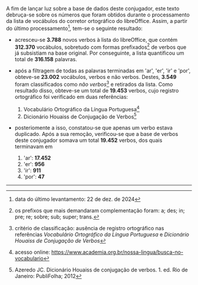 A fim de lançar luz sobre a base de dados deste conjugador, este texto debruça-se sobre
os números que foram obtidos durante o processamento da lista de vocábulos 
do corretor ortográfico do libreOffice. Assim, a partir do último processamento[^1],
tem-se o seguinte resultado:

* acresceu-se **3.788** novos verbos à lista 
do libreOffice, que contém **312.370** vocábulos, 
sobretudo com formas prefixados[^2] de verbos que já subsistiam na base original. Por conseguinte,
a lista quantificou um total de **316.158** palavras.

* após a filtragem de todas as palavras terminadas em 'ar', 'er', 'ir' e 'por', 
obteve-se **23.002** vocábulos, verbos e não verbos. Destes, **3.549** foram 
classificados como _não verbos_[^3] e retirados da lista. Como resultado disso,
obteve-se um total de **19.453** verbos,
cujo registro ortográfico foi verificado em duas referências:

  1. Vocabulário Ortográfico da Língua Portuguesa[^4]
  2. Dicionário Houaiss de Conjugação de Verbos[^5]

* posteriomente a isso, constatou-se que apenas um verbo estava duplicado. Após a sua
remoção, verificou-se que a base de verbos deste conjugador 
somava um total **19.452** verbos, dos quais terminavam em

  1. 'ar': **17.452**
  2. 'er': **956**
  3. 'ir': **911**
  4. 'por': **47**
  
---

[^1]: data do último levantamento: 22 de dez. de 2024
[^2]: os prefixos que mais demandaram complementação foram: 
a; des; in; pre; re; sobre; sub; super; trans.
[^3]: critério de classificação: ausência de registro ortográfico nas referências 
_Vocabulário Ortográfico da Língua Portuguesa_ e _Dicionário Houaiss de Conjugação de Verbos_
[^4]: acesso online: https://www.academia.org.br/nossa-lingua/busca-no-vocabulario
[^5]: Azeredo JC. Dicionário Houaiss de conjugação de verbos. 1. ed. Rio de Janeiro: PubliFolha; 2012